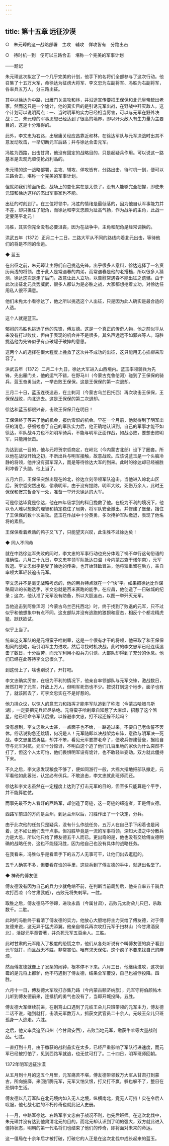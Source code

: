 ```yaml
---
---
---
```

title: 第十五章 远征沙漠
---

○　朱元璋的这一战略部署　主攻　辅攻　佯攻皆有　分路出击

○　待时机一到　便可以三路合击　堪称一个完美的军事计划

——题记





朱元璋这次拟定了一个几乎完美的计划，他手下的名将们全部参与了这次行动。他召集了十五万大军，命徐达为征虏大将军、李文忠为左副将军、冯胜为右副将军，各率兵五万人，分三路出征。

其中以徐达为中路，出雁门关进攻和林，并沿途宣传要把王保保和北元皇帝赶出老家，然而这只是一个诡计，他的真实目的是引诱元军出战，在野战中歼灭敌人。这个计划可以说明两点：一、当时明军的实力已经相当厉害，可以与元军在野外决战；二、朱元璋的军事思想已经达到了很高的境界，即以歼灭敌人有生力量为主要目的，这是十分难得的。

此外，李文忠为右路，出居庸关经应昌靠近和林，在徐达军队与元军决战时出其不意发动攻击，一举切断元军后路；并与徐达合击元军。

冯胜为西路，出击甘肃，他没有固定的战略目的，只是起疑兵作用。可以说这一路基本是去观光顺便抢战利品的。

朱元璋的这一战略部署，主攻、辅攻、佯攻皆有，分路出击，待时机一到，便可以三路合击，堪称一个完美的军事计划。

但就如我们前面所说，战场上的变化实在是太快了，没有人能够完全把握，即使朱元璋和徐达这样的杰出军事家也不能。

出征的时刻到了。在三位将领中，冯胜的情绪是最低落的，因为他自认军事能力并不差，却只担任了配角，而徐达和李文忠颇为趾高气扬，作为战争的主角，此战一定要荡平北元！

冯胜，其实你完全没有必要沮丧，因为在战争中，主角和配角是经常调换的。

洪武五年（1372）正月二十二日，三路大军从不同的路线向着北元出击，等待他们的将是不同的命运。





◆ 蓝玉


在出征之前，朱元璋让主将们自己挑选先锋。出乎很多人意料，徐达选择了一名资历尚浅的将领，由于此人是常遇春的内弟，而常遇春是他的老搭档，所以很多人猜测，徐达这次是走了后门，故意让此人立功，以告慰常遇春不能出征之遗憾。由于此次出征北元兵势威武，很多人都认为是必胜之战，大家都想抢着立功，对徐达任用私人很不满意。

他们未免太小看徐达了，他之所以挑选这个人出征，只是因为此人确实是最合适的人选。

这个人就是蓝玉。

郁闷的冯胜也挑选了他的先锋，傅友德。这是一个真正的传奇人物，他之前似乎从来没有打过败仗，但由于表现的机会并不是很多，其名声远远不如郭兴等人。冯胜挑选他为先锋似乎有点破罐子破摔的意思。

这两个人的选择在很大程度上挽救了这次并不成功的出征，这只能用无心插柳来形容了。

洪武五年（1372）二月二十九日，徐达大军进入山西境内。蓝玉率领骑兵为先锋，先出雁门关，他的运气不错，在野马川（今蒙古克鲁伦河）碰到了王保保的骑兵，蓝玉奋勇当先，一举击败王保保。这是王保保的第一次退却。

三月二十日，蓝玉连夜追击，在土剌河（今蒙古乌兰巴托西）再次攻击王保保，王保保战败，向北逃去。这是王保保的第二次退却。

徐达和蓝玉都很兴奋，击败王保保只在明日！





王保保终于等来了他的机会，报仇雪恨的机会。早在一个月前，他就得到了明军出征的消息，仔细考虑了自己的军队实力后，他正确地认识到，自己的军事才能不如徐达，军队战斗力也不如明军骑兵，不能与明军正面作战，如战必败，要想击败明军，只能用伏击。

为达到这一目的，他与元将贺宗哲商定，在岭北（今内蒙古北部）设下了圈套。所以他在战役开始之初，不断出兵与明军接触，故意战败。应该说蓝玉是一个头脑冷静的将领，他并没有孤军深入，而是等待徐达大军的到来。此时的徐达却已经被胜利冲昏了头脑，他上当了。

五月六日，王保保突然出现在岭北，徐达立刻带领军队追击。当他进入岭北山区后，贺宗哲突然出现，偷袭明军，由于没有提防，明军大败，死伤万余人，此时王保保和贺宗哲合军一处，准备一举歼灭徐达的大军。

可是徐达毕竟是徐达，他在四年级学到的科目挽救了他。在极为不利的境况下，他以令人难以想象的理智和镇定稳住了局势，将军队安全撤出，并修建了堡垒，挡住了王保保的数十次进攻。蓝玉在作战中十分英勇，多次掩护军队撤退，表现了他名将的素质。

王保保看着煮熟的鸭子又飞了，只能望天兴叹，此生胜不过徐达矣！





◆ 同人不同命


就在中路徐达军失败的同时，李文忠的军事行动也充分体现了祸不单行这句俗语的准确性。六月二十九日，李文忠率领军队抵达口温（今内蒙古查干诺尔南），元军败退。李文忠似乎是受了徐达的传染，也开始轻敌冒进，他将辎重留在后方，亲自率领大军轻装追击元军。

李文忠并不是毫无战略考虑的，他的用兵特点就在一个“快”字。如果把徐达比作谋略周详的长跑选手，李文忠就是百米赛跑的能手。在应昌，他创造了一日破城的纪录；这次，他认准了元军没有防备，所以大胆追击，以图一举歼灭元军。

当他追击到阿鲁浑河（今蒙古乌兰巴托西北）时，终于找到了败退的元军，只不过似乎和他想象中有点不同。这支部队并没有逃跑的狼狈和疲态，相反个个都龙精虎猛、跃跃欲试。

似乎上当了。

统率这支军队的是元将蛮子哈剌章，这是一个很有才干的将领，他采取了和王保保相同的战略，吸引明军主力进攻，然后寻找时机决战。此时的李文忠军已经连续追击了数日，十分疲劳，而元军利用小股兵力引诱，大部队却得到了充分的休息。他们已经在此等待李文忠很久了。

到这份上了，啥也别说了，开打吧。

李文忠确实厉害，在极为不利的情况下，他亲自率领部队与元军交锋，激战数日，居然打垮了元军，歼敌上万人，但明军死伤也不少。按说打到这个地步，面子也有了，就该回去了，可李文忠实在不是好惹的。

他力排众议，以惊人的意志力和指挥才能率军队追到了称海（今蒙古哈腊乌斯湖），一定要把元兵赶尽杀绝。元将蛮子哈剌章自知惹了大麻烦，招惹了这个煞星，他已经命令军队后撤，以躲避李文忠，打不起还躲不起吗？

没有想到，李文忠欺人太甚，一点面子也不给，一路追过来，不要自己老命誓不罢休。俗话说狗急还跳墙，何况是人！元军随即以决战架势布阵，意欲与明军决一死战。李文忠虽然勇猛，却并不笨，看见元军要拼老命了，便收兵修建营垒，据险自守与元军对抗。元军十分惊讶，不明白这个追了他们几百里地的家伙为什么突然不打了，但这个人太可怕，他们畏惧明军设有诡计，也不敢轻举妄动。双方就此僵持下来。

不久之后，李文忠发现粮食不够了，便如同游行一般，大摇大摆地把部队撤走，元军看他如此嚣张，认定必有伏兵，不敢追击，李文忠就此班师而还。

徐达和李文忠虽然在一定程度上达到了打击元军的目的，但至多只能算是个平手，并不能算胜仗。

而事先最不为人看好的西路军，却创造了奇迹，这一奇迹的缔造者，正是傅友德。

西路军前进的方向是兰州，到达兰州以后，冯胜作出了一个决定，分兵。

由于此次他的任务只是疑兵，没有什么作战任务，五万人在自己手下闲着也是闲着，还不如让他们去干点事。但冯胜毕竟是一流的军事将领，深知大漠之中分散兵力是大忌，所以他只给了傅友德五千人而已。更出奇的是，他也没有交给傅友德明确的战略任务，这也不能怪冯胜，因为他自己也没有具体的战略任务。

在我看来，冯胜似乎是看着手下的五万人无事可干，让他们出去逛逛的。

五千人确实不多，但要看在谁的手里，这些兵到了傅友德的手中，就逛出名堂了。





◆ 神奇的傅友德


傅友德没有因为自己的兵力少就龟缩不前，在判断当前局势后，他亲自率五千骑兵攻打西凉（今甘肃武威），击败元将失剌罕。一胜。

取胜之后，傅友德马不停蹄，进攻永昌（今属甘肃），击败元太尉朵儿只巴，杀敌数千。二胜。

此时的冯胜终于看清了傅友德的实力，他放心大胆地将主力交给了傅友德，对于傅友德来说，这无异于猛虎添翼。他亲自带兵再次攻打元军于扫林山（今甘肃酒泉北），活捉元平章管著，并杀死元军五百余人。三胜。

此时甘肃的元军陷入了极度的恐慌之中，他们从各处听说有个叫傅友德的疯子看到元军就打，而且战无不胜，非常害怕。唯有求天保佑，这个疯子不要来找自己的麻烦。

然而傅友德就像上了发条的闹钟，根本停不下来。六月三日，他继续进攻，这次倒霉的是元将上都驴，他不巧遇到了傅友德，结果全军覆没，自己也被俘投降。四胜。

六月十一日，傅友德大军攻打亦集乃路（今内蒙古额济纳旗），元军守将伯颜帖木儿听到傅友德前来，连抵抗的勇气也没有了，当即开城投降。五胜。

傅友德大军继续前进，在别笃山口遇到了元岐王朵儿只班带领的元军主力，傅友德二话不说，碰到就打，击溃元军数万人，抓获文武官员二十余人。元岐王朵儿只班孤身一人逃走。六胜。

之后，他又率兵追至瓜州（今甘肃安西），击败当地元军，缴获牛羊等大量战利品。七胜。

一直打到十月，由于缴获的战利品实在太多，已经严重影响了军队行进速度，而元军已经被打怕了，见到西路军就逃，也无仗可打了。二十四日，明军班师回朝。

1372年明军远征沙漠



从五月到十月的这五个月里，元军痛苦不堪，傅友德带领数万大军从甘肃打到蒙古，所向披靡，来回折腾元军，元军又怕又恨，打又打不赢，躲也躲不了，整日在恐惧中生活。

傅友德以几万军队在北元境内如入无人之境，纵横南北，竟无人可挡！实在令后人叹服，他七战七胜的不朽传奇也就此记入史册。

十一月，中路军徐达、右路军李文忠由于战况不利，也先后班师。在这次北伐中，朱元璋并没有达到他肃清北元的目的，而北元却认识到了明的强大，双方就此进入僵持状态，明朝的第一代名将们也结束了他们的传奇，即将面对未来的命运。

这一僵局在十余年后才被打破，打破它的人正是在这次北伐中成长起来的蓝玉。